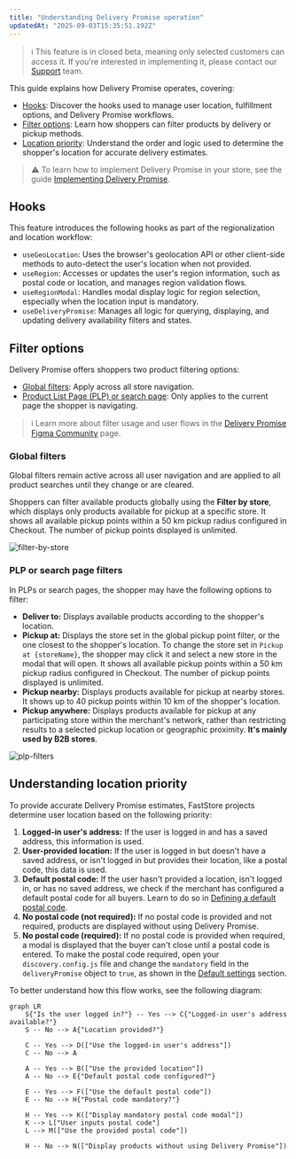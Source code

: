 ---
title: "Understanding Delivery Promise operation"
updatedAt: "2025-09-03T15:35:51.192Z"
---

>ℹ This feature is in closed beta, meaning only selected customers can access it. If you're interested in implementing it, please contact our [Support](https://support.vtex.com/hc/en-us) team.

This guide explains how Delivery Promise operates, covering:

* [Hooks](#hooks): Discover the hooks used to manage user location, fulfillment options, and Delivery Promise workflows.
* [Filter options](#filter-options): Learn how shoppers can filter products by delivery or pickup methods.
* [Location priority](#location-priority): Understand the order and logic used to determine the shopper's location for accurate delivery estimates.

>⚠️ To learn how to implement Delivery Promise in your store, see the guide [Implementing Delivery Promise](https://developers.vtex.com/docs/guides/faststore/delivery-promise-implementation).

## Hooks

This feature introduces the following hooks as part of the regionalization and location workflow:

* `useGeoLocation`: Uses the browser's geolocation API or other client-side methods to auto-detect the user's location when not provided.
* `useRegion`: Accesses or updates the user's region information, such as postal code or location, and manages region validation flows.
* `useRegionModal`: Handles modal display logic for region selection, especially when the location input is mandatory.
* `useDeliveryPromise`: Manages all logic for querying, displaying, and updating delivery availability filters and states.

## Filter options

Delivery Promise offers shoppers two product filtering options:
- [Global filters](#global-filters): Apply across all store navigation.
- [Product List Page (PLP) or search page](#plp-or-search-page-filters): Only applies to the current page the shopper is navigating.

>ℹ Learn more about filter usage and user flows in the [Delivery Promise Figma Community](https://www.figma.com/community/file/1545494767147168145/delivery-promise-by-vtex) page.


### Global filters

Global filters remain active across all user navigation and are applied to all product searches until they change or are cleared.

Shoppers can filter available products globally using the **Filter by store**, which displays only products available for pickup at a specific store. It shows all available pickup points within a 50 km pickup radius configured in Checkout. The number of pickup points displayed is unlimited.

![filter-by-store](https://vtexhelp.vtexassets.com/assets/docs/src/by-store___745e8c3ae10a84e55f88b107e5b00218.png)

### PLP or search page filters

In PLPs or search pages, the shopper may have the following options to filter:

* **Deliver to:** Displays available products according to the shopper's location.
* **Pickup at:** Displays the store set in the global pickup point filter, or the one closest to the shopper's location. To change the store set in `Pickup at {storeName}`, the shopper may click it and select a new store in the modal that will open. It shows all available pickup points within a 50 km pickup radius configured in Checkout. The number of pickup points displayed is unlimited.
* **Pickup nearby:** Displays products available for pickup at nearby stores. It shows up to 40 pickup points within 10 km of the shopper's location.
* **Pickup anywhere:** Displays products available for pickup at any participating store within the merchant's network, rather than restricting results to a selected pickup location or geographic proximity. **It's mainly used by B2B stores**.

![plp-filters](https://vtexhelp.vtexassets.com/assets/docs/src/plp-by-shipping___e9ba4d4e3f0840c3ec53dc94ac7aafc4.png)

## Understanding location priority

To provide accurate Delivery Promise estimates, FastStore projects determine user location based on the following priority:

1. **Logged-in user's address:** If the user is logged in and has a saved address, this information is used.
2. **User-provided location:** If the user is logged in but doesn't have a saved address, or isn't logged in but provides their location, like a postal code, this data is used.
3. **Default postal code:** If the user hasn't provided a location, isn't logged in, or has no saved address, we check if the merchant has configured a default postal code for all buyers. Learn to do so in [Defining a default postal code](#step-4-optional-defining-a-default-postal-code).
4. **No postal code (not required):** If no postal code is provided and not required, products are displayed without using Delivery Promise.
5. **No postal code (required):** If no postal code is provided when required, a modal is displayed that the buyer can't close until a postal code is entered. To make the postal code required, open your `discovery.config.js` file and change the `mandatory` field in the `deliveryPromise` object to `true`, as shown in the [Default settings](#default-settings) section.

To better understand how this flow works, see the following diagram:

```mermaid
graph LR
    S{"Is the user logged in?"} -- Yes --> C{"Logged-in user's address available?"}
    S -- No --> A{"Location provided?"}

    C -- Yes --> D(["Use the logged-in user's address"])
    C -- No --> A

    A -- Yes --> B(["Use the provided location"])
    A -- No --> E{"Default postal code configured?"}

    E -- Yes --> F(["Use the default postal code"])
    E -- No --> H{"Postal code mandatory?"}

    H -- Yes --> K(["Display mandatory postal code modal"])
    K --> L["User inputs postal code"]
    L --> M(["Use the provided postal code"])

    H -- No --> N(["Display products without using Delivery Promise"])
```

